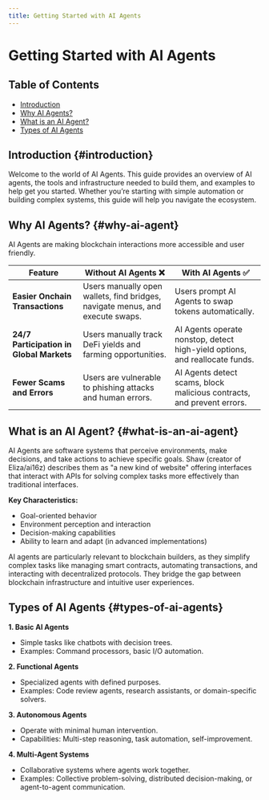 ```yaml
---
title: Getting Started with AI Agents
---
```


# Getting Started with AI Agents

## Table of Contents
- [Introduction](#introduction)
- [Why AI Agents?](#why-ai-agent)
- [What is an AI Agent?](#what-is-an-ai-agent)
- [Types of AI Agents](#types-of-ai-agents)

## Introduction {#introduction}

Welcome to the world of AI Agents. This guide provides an overview of AI agents, the tools and infrastructure needed to build them, and examples to help get you started. Whether you’re starting with simple automation or building complex systems, this guide will help you navigate the ecosystem.

## Why AI Agents? {#why-ai-agent}

AI Agents are making blockchain interactions more accessible and user friendly. 

| Feature | Without AI Agents ❌ | With AI Agents ✅ |
|---------|----------------------|-------------------|
| **Easier Onchain Transactions** | Users manually open wallets, find bridges, navigate menus, and execute swaps. | Users prompt AI Agents to swap tokens automatically. |
| **24/7 Participation in Global Markets** | Users manually track DeFi yields and farming opportunities. | AI Agents operate nonstop, detect high-yield options, and reallocate funds. |
| **Fewer Scams and Errors** | Users are vulnerable to phishing attacks and human errors. | AI Agents detect scams, block malicious contracts, and prevent errors. |

## What is an AI Agent? {#what-is-an-ai-agent}

AI Agents are software systems that perceive environments, make decisions, and take actions to achieve specific goals. Shaw (creator of Eliza/ai16z) describes them as "a new kind of website" offering interfaces that interact with APIs for solving complex tasks more effectively than traditional interfaces.

**Key Characteristics:**
- Goal-oriented behavior
- Environment perception and interaction
- Decision-making capabilities
- Ability to learn and adapt (in advanced implementations)

AI agents are particularly relevant to blockchain builders, as they simplify complex tasks like managing smart contracts, automating transactions, and interacting with decentralized protocols. They bridge the gap between blockchain infrastructure and intuitive user experiences.

## Types of AI Agents {#types-of-ai-agents}

**1. Basic AI Agents**
- Simple tasks like chatbots with decision trees.
- Examples: Command processors, basic I/O automation.

**2. Functional Agents**
- Specialized agents with defined purposes.
- Examples: Code review agents, research assistants, or domain-specific solvers.

**3. Autonomous Agents**
- Operate with minimal human intervention.
- Capabilities: Multi-step reasoning, task automation, self-improvement.

**4. Multi-Agent Systems**
- Collaborative systems where agents work together.
- Examples: Collective problem-solving, distributed decision-making, or agent-to-agent communication.
